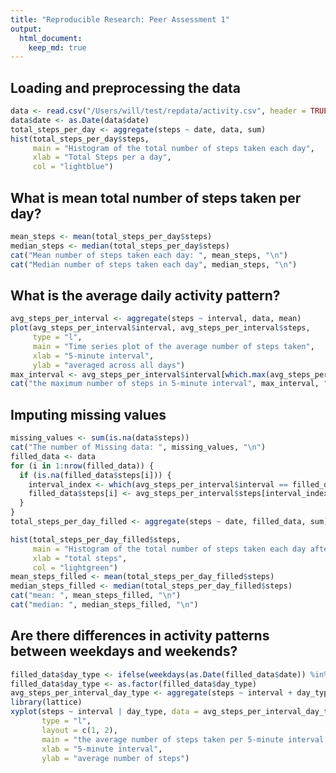 ```yaml
---
title: "Reproducible Research: Peer Assessment 1"
output: 
  html_document:
    keep_md: true
---
```



## Loading and preprocessing the data
```r
data <- read.csv("/Users/will/test/repdata/activity.csv", header = TRUE)
data$date <- as.Date(data$date)
total_steps_per_day <- aggregate(steps ~ date, data, sum)
hist(total_steps_per_day$steps, 
     main = "Histogram of the total number of steps taken each day", 
     xlab = "Total Steps per a day", 
     col = "lightblue")
```

## What is mean total number of steps taken per day?
```r
mean_steps <- mean(total_steps_per_day$steps)
median_steps <- median(total_steps_per_day$steps)
cat("Mean number of steps taken each day: ", mean_steps, "\n")
cat("Median number of steps taken each day", median_steps, "\n")
```

## What is the average daily activity pattern?
```r
avg_steps_per_interval <- aggregate(steps ~ interval, data, mean)
plot(avg_steps_per_interval$interval, avg_steps_per_interval$steps, 
     type = "l", 
     main = "Time series plot of the average number of steps taken", 
     xlab = "5-minute interval", 
     ylab = "averaged across all days")
max_interval <- avg_steps_per_interval$interval[which.max(avg_steps_per_interval$steps)]
cat("the maximum number of steps in 5-minute interval", max_interval, "\n")
```

## Imputing missing values
```r
missing_values <- sum(is.na(data$steps))
cat("The number of Missing data: ", missing_values, "\n")
filled_data <- data
for (i in 1:nrow(filled_data)) {
  if (is.na(filled_data$steps[i])) {
    interval_index <- which(avg_steps_per_interval$interval == filled_data$interval[i])
    filled_data$steps[i] <- avg_steps_per_interval$steps[interval_index]
  }
}
total_steps_per_day_filled <- aggregate(steps ~ date, filled_data, sum)

hist(total_steps_per_day_filled$steps, 
     main = "Histogram of the total number of steps taken each day after missing values are imputed", 
     xlab = "total steps", 
     col = "lightgreen")
mean_steps_filled <- mean(total_steps_per_day_filled$steps)
median_steps_filled <- median(total_steps_per_day_filled$steps)
cat("mean: ", mean_steps_filled, "\n")
cat("median: ", median_steps_filled, "\n")
```

## Are there differences in activity patterns between weekdays and weekends?
```r
filled_data$day_type <- ifelse(weekdays(as.Date(filled_data$date)) %in% c("Saturdat", "Sunday"), "weekends", "weekdays")
filled_data$day_type <- as.factor(filled_data$day_type)
avg_steps_per_interval_day_type <- aggregate(steps ~ interval + day_type, filled_data, mean)
library(lattice)
xyplot(steps ~ interval | day_type, data = avg_steps_per_interval_day_type, 
       type = "l", 
       layout = c(1, 2), 
       main = "the average number of steps taken per 5-minute interval across weekdays and weekends", 
       xlab = "5-minute interval", 
       ylab = "average number of steps")
```

